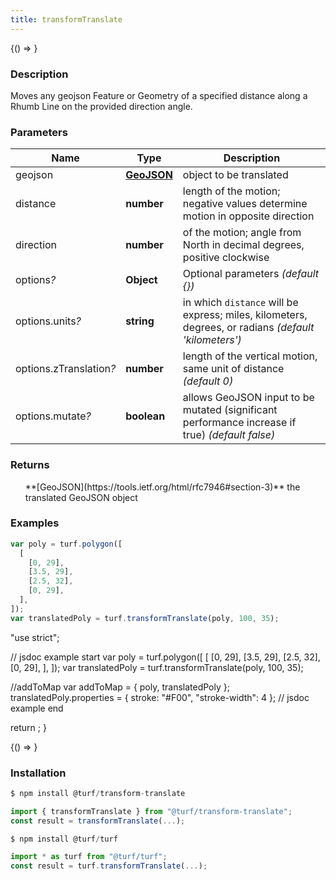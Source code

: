 ```yaml
---
title: transformTranslate
---
```



<!-- Expose turf as global var for experimenting in the browser console -->

<BrowserOnly>{() => <WindowTurfGlobal turf={turf} />}</BrowserOnly>

### Description

Moves any geojson Feature or Geometry of a specified distance along a Rhumb Line
on the provided direction angle.

### Parameters

| Name                         | Type                                                         | Description                                                                                          |
| ---------------------------- | ------------------------------------------------------------ | ---------------------------------------------------------------------------------------------------- |
| geojson                      | **[GeoJSON](https://tools.ietf.org/html/rfc7946#section-3)** | object to be translated                                                                              |
| distance                     | **number**                                                   | length of the motion; negative values determine motion in opposite direction                         |
| direction                    | **number**                                                   | of the motion; angle from North in decimal degrees, positive clockwise                               |
| options<i>?</i>              | **Object**                                                   | Optional parameters _(default \{})_                                                                  |
| options.units<i>?</i>        | **string**                                                   | in which `distance` will be express; miles, kilometers, degrees, or radians _(default 'kilometers')_ |
| options.zTranslation<i>?</i> | **number**                                                   | length of the vertical motion, same unit of distance _(default 0)_                                   |
| options.mutate<i>?</i>       | **boolean**                                                  | allows GeoJSON input to be mutated (significant performance increase if true) _(default false)_      |

### Returns

<ul>
  **[GeoJSON](https://tools.ietf.org/html/rfc7946#section-3)** the translated GeoJSON object

</ul>

### Examples

```javascript
var poly = turf.polygon([
  [
    [0, 29],
    [3.5, 29],
    [2.5, 32],
    [0, 29],
  ],
]);
var translatedPoly = turf.transformTranslate(poly, 100, 35);
```

  "use strict";

  // jsdoc example start
  var poly = turf.polygon([
    [
      [0, 29],
      [3.5, 29],
      [2.5, 32],
      [0, 29],
    ],
  ]);
  var translatedPoly = turf.transformTranslate(poly, 100, 35);

  //addToMap
  var addToMap = { poly, translatedPoly };
  translatedPoly.properties = { stroke: "#F00", "stroke-width": 4 };
  // jsdoc example end

  return <ExampleMap addToMap={addToMap} />;
}

<!-- prettier-ignore -->
<BrowserOnly>{() => <Map0 />}</BrowserOnly>

### Installation

```javascript
$ npm install @turf/transform-translate

import { transformTranslate } from "@turf/transform-translate";
const result = transformTranslate(...);
```

```javascript
$ npm install @turf/turf

import * as turf from "@turf/turf";
const result = turf.transformTranslate(...);
```
